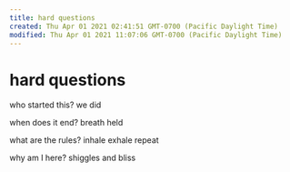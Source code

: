 ```yaml
---
title: hard questions
created: Thu Apr 01 2021 02:41:51 GMT-0700 (Pacific Daylight Time)
modified: Thu Apr 01 2021 11:07:06 GMT-0700 (Pacific Daylight Time)
---
```

# hard questions

who started this?
we did

when does it end?
breath held

what are the rules?
inhale
exhale
repeat

why am I here?
shiggles and bliss
